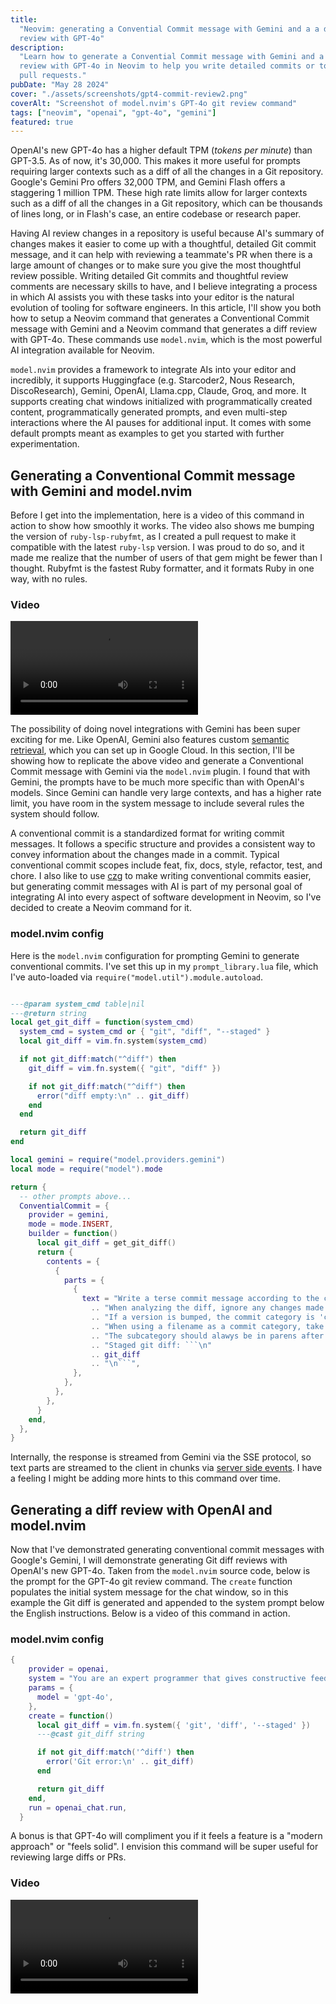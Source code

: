 ```yaml
---
title:
  "Neovim: generating a Convential Commit message with Gemini and a a diff
  review with GPT-4o"
description:
  "Learn how to generate a Convential Commit message with Gemini and a a diff
  review with GPT-4o in Neovim to help you write detailed commits or to review
  pull requests."
pubDate: "May 28 2024"
cover: "./assets/screenshots/gpt4-commit-review2.png"
coverAlt: "Screenshot of model.nvim's GPT-4o git review command"
tags: ["neovim", "openai", "gpt-4o", "gemini"]
featured: true
---
```



OpenAI's new GPT-4o has a higher default TPM (_tokens per minute_) than GPT-3.5.
As of now, it's 30,000. This makes it more useful for prompts requiring larger
contexts such as a diff of all the changes in a Git repository. Google's Gemini
Pro offers 32,000 TPM, and Gemini Flash offers a staggering 1 million TPM. These
high rate limits allow for larger contexts such as a diff of all the changes in
a Git repository, which can be thousands of lines long, or in Flash's case, an
entire codebase or research paper.

Having AI review changes in a repository is useful because AI's summary of
changes makes it easier to come up with a thoughtful, detailed Git commit
message, and it can help with reviewing a teammate's PR when there is a large
amount of changes or to make sure you give the most thoughtful review possible.
Writing detailed Git commits and thoughtful review comments are necessary skills
to have, and I believe integrating a process in which AI assists you with these
tasks into your editor is the natural evolution of tooling for software
engineers. In this article, I'll show you both how to setup a Neovim command
that generates a Conventional Commit message with Gemini and a Neovim command
that generates a diff review with GPT-4o. These commands use `model.nvim`, which
is the most powerful AI integration available for Neovim.

`model.nvim` provides a framework to integrate AIs into your editor and
incredibly, it supports Huggingface (e.g. Starcoder2, Nous Research,
DiscoResearch), Gemini, OpenAI, Llama.cpp, Claude, Groq, and more. It supports
creating chat windows initialized with programmatically created content,
programmatically generated prompts, and even multi-step interactions where the
AI pauses for additional input. It comes with some default prompts meant as
examples to get you started with further experimentation.

## Generating a Conventional Commit message with Gemini and model.nvim

Before I get into the implementation, here is a video of this command in action
to show how smoothly it works. The video also shows me bumping the version of
`ruby-lsp-rubyfmt`, as I created a pull request to make it compatible with the
latest `ruby-lsp` version. I was proud to do so, and it made me realize that the
number of users of that gem might be fewer than I thought. Rubyfmt is the
fastest Ruby formatter, and it formats Ruby in one way, with no rules.

### Video

<video controls="" autoplay="false" loop="true">
  <source src={GeminiCommitVideo} type="video/webm" />
</video>

The possibility of doing novel integrations with Gemini has been super exciting
for me. Like OpenAI, Gemini also features custom
[semantic retrieval](https://ai.google.dev/gemini-api/docs/semantic_retrieval#ingest_html_and_chunk_via_htmlchunker),
which you can set up in Google Cloud. In this section, I'll be showing how to
replicate the above video and generate a Conventional Commit message with Gemini
via the `model.nvim` plugin. I found that with Gemini, the prompts have to be
much more specific than with OpenAI's models. Since Gemini can handle very large
contexts, and has a higher rate limit, you have room in the system message to
include several rules the system should follow.

A conventional commit is a standardized format for writing commit messages. It
follows a specific structure and provides a consistent way to convey information
about the changes made in a commit. Typical conventional commit scopes include
feat, fix, docs, style, refactor, test, and chore. I also like to use
[czg](https://github.com/Zhengqbbb/cz-git) to make writing conventional commits
easier, but generating commit messages with AI is part of my personal goal of
integrating AI into every aspect of software development in Neovim, so I've
decided to create a Neovim command for it.

### model.nvim config

Here is the `model.nvim` configuration for prompting Gemini to generate
conventional commits. I've set this up in my `prompt_library.lua` file, which
I've auto-loaded via `require("model.util").module.autoload`.

````lua

---@param system_cmd table|nil
---@return string
local get_git_diff = function(system_cmd)
  system_cmd = system_cmd or { "git", "diff", "--staged" }
  local git_diff = vim.fn.system(system_cmd)

  if not git_diff:match("^diff") then
    git_diff = vim.fn.system({ "git", "diff" })

    if not git_diff:match("^diff") then
      error("diff empty:\n" .. git_diff)
    end
  end

  return git_diff
end

local gemini = require("model.providers.gemini")
local mode = require("model").mode

return {
  -- other prompts above...
  ConventialCommit = {
    provider = gemini,
    mode = mode.INSERT,
    builder = function()
      local git_diff = get_git_diff()
      return {
        contents = {
          {
            parts = {
              {
                text = "Write a terse commit message according to the conventional commits specification. "
                  .. "When analyzing the diff, ignore any changes made to code inside markdown files. try to stay below 80 characters total. "
                  .. "If a version is bumped, the commit category is 'chore'. "
                  .. "When using a filename as a commit category, take into account the parent folders. For example, ruby/lsp/rubyfmt would be the ruby-lsp-rubyfmt category. "
                  .. "The subcategory should alawys be in parens after the main category, like chore(subcategory). "
                  .. "Staged git diff: ```\n"
                  .. git_diff
                  .. "\n```",
              },
            },
          },
        },
      }
    end,
  },
}
````

Internally, the response is streamed from Gemini via the SSE protocol, so text
parts are streamed to the client in chunks via
[server side events](https://github.com/gsuuon/model.nvim/blob/c1d15b34c35b565828bc30c44b7741f8f69d4a1c/lua/model/providers/gemini.lua).
I have a feeling I might be adding more hints to this command over time.

## Generating a diff review with OpenAI and model.nvim

Now that I've demonstrated generating conventional commit messages with Google's
Gemini, I will demonstrate generating Git diff reviews with OpenAI's new GPT-4o.
Taken from the `model.nvim` source code, below is the prompt for the GPT-4o git
review command. The `create` function populates the initial system message for
the chat window, so in this example the Git diff is generated and appended to
the system prompt below the English instructions. Below is a video of this
command in action.

### model.nvim config

```lua
{
    provider = openai,
    system = "You are an expert programmer that gives constructive feedback. Review the changes in the user's git diff.",
    params = {
      model = 'gpt-4o',
    },
    create = function()
      local git_diff = vim.fn.system({ 'git', 'diff', '--staged' })
      ---@cast git_diff string

      if not git_diff:match('^diff') then
        error('Git error:\n' .. git_diff)
      end

      return git_diff
    end,
    run = openai_chat.run,
  }
```

A bonus is that GPT-4o will compliment you if it feels a feature is a "modern
approach" or "feels solid". I envision this command will be super useful for
reviewing large diffs or PRs.

### Video

<video controls="" autoplay="false" loop="true">
  <source src={GenerateGitReviewVideo} type="video/webm" />
</video>
